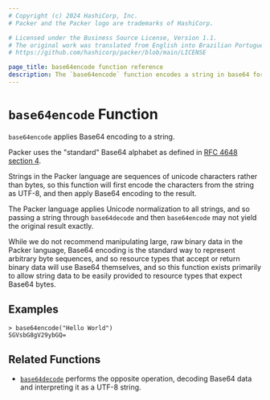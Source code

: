 ```yaml
---
# Copyright (c) 2024 HashiCorp, Inc.
# Packer and the Packer logo are trademarks of HashiCorp.

# Licensed under the Business Source License, Version 1.1.
# The original work was translated from English into Brazilian Portuguese.
# https://github.com/hashicorp/packer/blob/main/LICENSE

page_title: base64encode function reference
description: The `base64encode` function encodes a string in base64 format.
---
```


# `base64encode` Function

`base64encode` applies Base64 encoding to a string.

Packer uses the "standard" Base64 alphabet as defined in
[RFC 4648 section 4](https://tools.ietf.org/html/rfc4648#section-4).

Strings in the Packer language are sequences of unicode characters rather
than bytes, so this function will first encode the characters from the string
as UTF-8, and then apply Base64 encoding to the result.

The Packer language applies Unicode normalization to all strings, and so
passing a string through `base64decode` and then `base64encode` may not yield
the original result exactly.

While we do not recommend manipulating large, raw binary data in the Packer
language, Base64 encoding is the standard way to represent arbitrary byte
sequences, and so resource types that accept or return binary data will use
Base64 themselves, and so this function exists primarily to allow string
data to be easily provided to resource types that expect Base64 bytes.

## Examples

```shell-session
> base64encode("Hello World")
SGVsbG8gV29ybGQ=
```

## Related Functions

- [`base64decode`](/packer/docs/templates/hcl_templates/functions/encoding/base64decode) performs the opposite operation,
  decoding Base64 data and interpreting it as a UTF-8 string.
